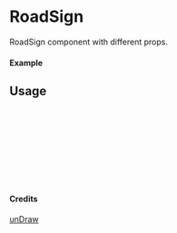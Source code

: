 
<Meta of={RoadSign} title="unDraw/RoadSign" />

# RoadSign

RoadSign component with different props.

#### Example

<Canvas of={RoadSign.Primary} />

## Usage

```ts
import { RoadSign } from "yadl-ui";

const Example = () => {
  return (
      <RoadSign />
  );
};

export default Example;
```

#### Credits
[unDraw](https://undraw.co/illustrations)
